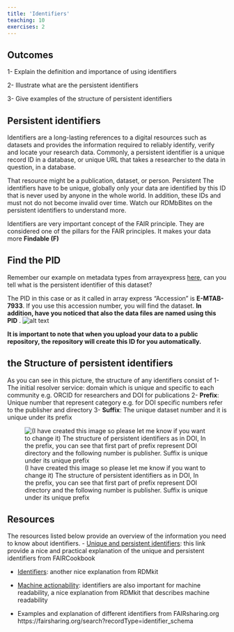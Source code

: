 ```yaml
---
title: 'Identifiers'
teaching: 10
exercises: 2
---
```


::: callout
## Outcomes
1- Explain the definition and importance of using identifiers

2- Illustrate what are the persistent identifiers

3- Give examples of the structure of persistent identifiers
:::

## Persistent identifiers

Identifiers are a long-lasting references to a digital resources such as datasets and provides the information required to reliably identify, verify and locate your research data. Commonly, a persistent identifier is a unique record ID in a database, or unique URL that takes a researcher to the data in question, in a database.

That resource might be a publication, dataset, or person.   Persistent The identifiers have to be unique, globally only your data are identified by this ID that is never used by anyone in the whole world. In addition, these IDs and must not do not become invalid over time.
Watch our RDMbBites on the persistent identifiers to understand more.   

Identifiers are very important concept of the FAIR principle. They are considered one of the pillars for the FAIR principles. It makes your data more **Findable (F)** 

:::::::: challenge
## Find the PID
Remember our example on metadata types from arrayexpress [here](https://saramorsy.github.io/FAIR/02-ep.html), can you tell what is the persistent identifier of this dataset?

:::: solution
The PID in this case or as it called in array express "Accession" is **E-MTAB-7933**. If you use this accession number, you will find the dataset. 
**In addition, have you noticed that also the data files are named using this PID** .
![The PID highlighted in yellow](fig/img17.PNG){alt='alt text'}
::::
::::::::::::

**It is important to note that when you upload your data to a public repository, the repository will create this ID for you automatically.**

## the Structure of persistent identifiers

As you can see in this picture, the structure of any identifiers consist of 
1- The initial resolver service: domain which is unique and specific to each community e.g. ORCID for researchers and DOI for publications
2- **Prefix**: Unique number that represent category e.g. for DOI specific numbers refer to the publisher and directory
3- **Suffix**: The unique dataset number and it is unique under its prefix

![(I have created this image so please let me know if you want to change it) The structure of persistent identifiers as in DOI, In the prefix, you can see that first part of prefix represent DOI directory and the following number is publisher. Suffix is unique under its unique prefix](fig/img18.jpg)

::: callout
## Resources
The resources listed below provide an overview of the information you need to know about identifiers.
- [Unique and persistent identifiers](https://faircookbook.elixir-europe.org/content/recipes/findability/identifiers.html): this link provide a nice and practical explanation of the unique and persistent identifiers from FAIRCookbook 

- [Identifiers](https://rdmkit.elixir-europe.org/identifiers.html): another nice explanation from RDMkit

- [Machine actionability](https://rdmkit.elixir-europe.org/machine_actionability): identifiers are also important for machine readability, a nice explanation from RDMkit that describes machine readability

- Examples and explanation of different identifiers from FAIRsharing.org https://fairsharing.org/search?recordType=identifier_schema
:::



